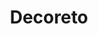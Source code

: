 ---
slug: decoreto
link: /projects/decoreto/
category: 'projects'
title: Decoreto
publicData: Sep 11th 2020
pagesCount: 11
siteLink: https://decoreto.igromov.digital/
pages: 
    - page:
        - image: ../../assets/images/projects/project-330-decoreto/decoreto-0.png
        - title: Главная,
    - page:
        - image: ../../assets/images/projects/project-330-decoreto/decoreto-1.png
        - title: Категории,
    - page:
        - image: ../../assets/images/projects/project-330-decoreto/decoreto-2.png
        - title: Доставка,
    - page:
        - image: ../../assets/images/projects/project-330-decoreto/decoreto-3.png
        - title: Фрезеровка,
    - page:
        - image: ../../assets/images/projects/project-330-decoreto/decoreto-4.png
        - title: Контакты,
    - page:
        - image: ../../assets/images/projects/project-330-decoreto/decoreto-5.png
        - title: Мебель,
    - page:
        - image: ../../assets/images/projects/project-330-decoreto/decoreto-6.png
        - title: Компании,
    - page:
        - image: ../../assets/images/projects/project-330-decoreto/decoreto-7.png
        - title: Партнерам,
    - page:
        - image: ../../assets/images/projects/project-330-decoreto/decoreto-8.png
        - title: Перегородки,
    - page:
        - image: ../../assets/images/projects/project-330-decoreto/decoreto-9.png
        - title: Модальное окно,
    - page:
        - image: ../../assets/images/projects/project-330-decoreto/decoreto-10.png
        - title: Продукты
sortIdx: 330
---
